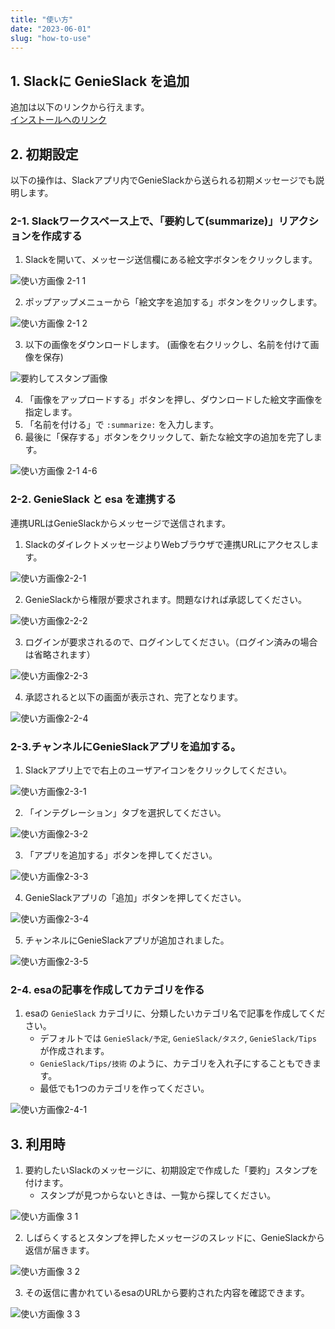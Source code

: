 ```yaml
---
title: "使い方"
date: "2023-06-01"
slug: "how-to-use"
---
```


## 1. Slackに GenieSlack を追加
追加は以下のリンクから行えます。  
[インストールへのリンク](https://genieslack.kusshi.dev/slack/install)

## 2. 初期設定
以下の操作は、Slackアプリ内でGenieSlackから送られる初期メッセージでも説明します。

### 2-1. Slackワークスペース上で、「要約して(summarize)」リアクションを作成する
1. Slackを開いて、メッセージ送信欄にある絵文字ボタンをクリックします。

![使い方画像 2-1 1](../images/how_to_use/howtouse_2-1-1.png '使い方画像 2-1 1')

2. ポップアップメニューから「絵文字を追加する」ボタンをクリックします。

![使い方画像 2-1 2](../images/how_to_use/howtouse_2-1-2.png '使い方画像 2-1 2')

3. 以下の画像をダウンロードします。 (画像を右クリックし、名前を付けて画像を保存)

![要約してスタンプ画像](../images/summarize.png '要約してスタンプ画像')

4. 「画像をアップロードする」ボタンを押し、ダウンロードした絵文字画像を指定します。
5. 「名前を付ける」で `:summarize:` を入力します。
6. 最後に「保存する」ボタンをクリックして、新たな絵文字の追加を完了します。

![使い方画像 2-1 4-6](../images/how_to_use/howtouse_2-1-4_6.png '使い方画像 2-1 4-6')

### 2-2. GenieSlack と esa を連携する
連携URLはGenieSlackからメッセージで送信されます。

1. SlackのダイレクトメッセージよりWebブラウザで連携URLにアクセスします。

![使い方画像2-2-1](../images/how_to_use/howtouse_2-2-1.png '使い方画像2-2-1')

2. GenieSlackから権限が要求されます。問題なければ承認してください。

![使い方画像2-2-2](../images/how_to_use/howtouse_2-2-2.png '使い方画像2-2-2')

3. ログインが要求されるので、ログインしてください。（ログイン済みの場合は省略されます）

![使い方画像2-2-3](../images/how_to_use/howtouse_2-2-3.png '使い方画像2-2-3')

4. 承認されると以下の画面が表示され、完了となります。

![使い方画像2-2-4](../images/how_to_use/howtouse_2-2-4.png '使い方画像2-2-4')


### 2-3.チャンネルにGenieSlackアプリを追加する。

1. Slackアプリ上でで右上のユーザアイコンをクリックしてください。

![使い方画像2-3-1](../images/how_to_use/howtouse_2-3-1.png '使い方画像2-3-1')

2. 「インテグレーション」タブを選択してください。

![使い方画像2-3-2](../images/how_to_use/howtouse_2-3-2.png '使い方画像2-3-2')

3. 「アプリを追加する」ボタンを押してください。

![使い方画像2-3-3](../images/how_to_use/howtouse_2-3-3.png '使い方画像2-3-3')

4. GenieSlackアプリの「追加」ボタンを押してください。

![使い方画像2-3-4](../images/how_to_use/howtouse_2-3-4.png '使い方画像2-3-4')

5. チャンネルにGenieSlackアプリが追加されました。

![使い方画像2-3-5](../images/how_to_use/howtouse_2-3-5.png '使い方画像2-3-5')

### 2-4. esaの記事を作成してカテゴリを作る

1. esaの `GenieSlack` カテゴリに、分類したいカテゴリ名で記事を作成してください。
    - デフォルトでは `GenieSlack/予定`, `GenieSlack/タスク`, `GenieSlack/Tips` が作成されます。
    - `GenieSlack/Tips/技術` のように、カテゴリを入れ子にすることもできます。
    - 最低でも1つのカテゴリを作ってください。

![使い方画像2-4-1](../images/how_to_use/howtouse_2-4-1.png '使い方画像2-4-1')

## 3. 利用時
1. 要約したいSlackのメッセージに、初期設定で作成した「要約」スタンプを付けます。
    - スタンプが見つからないときは、一覧から探してください。

![使い方画像 3 1](../images/how_to_use/howtouse_3-1.png '使い方画像3-1')

2. しばらくするとスタンプを押したメッセージのスレッドに、GenieSlackから返信が届きます。

![使い方画像 3 2](../images/how_to_use/howtouse_3-2.png '使い方画像3-2')

3. その返信に書かれているesaのURLから要約された内容を確認できます。

![使い方画像 3 3](../images/how_to_use/howtouse_3-3.png '使い方画像3-3')

